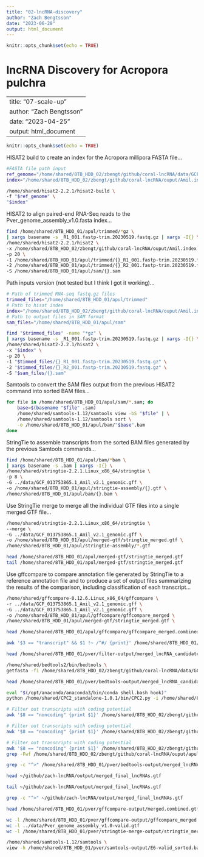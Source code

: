 ```yaml
---
title: "02-lncRNA-discovery"
author: "Zach Bengtsson"
date: "2023-06-28"
output: html_document
---
```


```r
knitr::opts_chunk$set(echo = TRUE)
```

# lncRNA Discovery for Acropora pulchra

---
title: "07-scale-up"
author: "Zach Bengtsson"
date: "2023-04-25"
output: html_document
---

```r
knitr::opts_chunk$set(echo = TRUE)
```

HISAT2 build to create an index for the Acropora millipora FASTA file...

```bash
#FASTA file path input
ref_genome="/home/shared/8TB_HDD_02/zbengt/github/coral-lncRNA/data/GCF_013753865.1_Amil_v2.1_genomic.fna"
index="/home/shared/8TB_HDD_02/zbengt/github/coral-lncRNA/ouput/Amil.index"

/home/shared/hisat2-2.2.1/hisat2-build \
-f "$ref_genome" \
"$index"
```

HISAT2 to align paired-end RNA-Seq reads to the Pver_genome_assembly_v1.0.fasta index...

```bash
find /home/shared/8TB_HDD_01/apul/trimmed/*gz \
| xargs basename -s _R1_001.fastp-trim.20230519.fastq.gz | xargs -I{} \
/home/shared/hisat2-2.2.1/hisat2 \
-x /home/shared/8TB_HDD_02/zbengt/github/coral-lncRNA/ouput/Amil.index \
-p 20 \
-1 /home/shared/8TB_HDD_01/apul/trimmed/{}_R1_001.fastp-trim.20230519.fastq.gz \
-2 /home/shared/8TB_HDD_01/apul/trimmed/{}_R2_001.fastp-trim.20230519.fastq.gz \
-S /home/shared/8TB_HDD_01/apul/sam/{}.sam
```

Path inputs version (not tested but I think I got it working)...
``` bash
# Path of trimmed RNA-seq fastq.gz files
trimmed_files="/home/shared/8TB_HDD_01/apul/trimmed"
# Path to hisat index
index="/home/shared/8TB_HDD_02/zbengt/github/coral-lncRNA/ouput/Amil.index"
# Path to output files in SAM format
sam_files="/home/shared/8TB_HDD_01/apul/sam"

find "$trimmed_files" -name "*gz" \
| xargs basename -s _R1_001.fastp-trim.20230519.fastq.gz | xargs -I{} \
/home/shared/hisat2-2.2.1/hisat2 \
-x "$index" \
-p 20 \
-1 "$timmed_files/{}_R1_001.fastp-trim.20230519.fastq.gz" \
-2 "$timmed_files/{}_R2_001.fastp-trim.20230519.fastq.gz" \
-S "$sam_files/{}.sam"
```

Samtools to convert the SAM files output from the previous HISAT2 command into sorted BAM files...

```bash
for file in /home/shared/8TB_HDD_01/apul/sam/*.sam; do
    base=$(basename "$file" .sam)
    /home/shared/samtools-1.12/samtools view -bS "$file" | \
    /home/shared/samtools-1.12/samtools sort \
    -o /home/shared/8TB_HDD_01/apul/bam/"$base".bam
done
```

StringTie to assemble transcripts from the sorted BAM files generated by the previous Samtools commands...

```bash
find /home/shared/8TB_HDD_01/apul/bam/*bam \
| xargs basename -s .bam | xargs -I{} \
/home/shared/stringtie-2.2.1.Linux_x86_64/stringtie \
-p 8 \
-G ../data/GCF_013753865.1_Amil_v2.1_genomic.gff \
-o /home/shared/8TB_HDD_01/apul/stringtie-assembly/{}.gtf \
/home/shared/8TB_HDD_01/apul/bam/{}.bam \
```

Use StringTie merge to merge all the individual GTF files into a single merged GTF file...

```bash
/home/shared/stringtie-2.2.1.Linux_x86_64/stringtie \
--merge \
-G ../data/GCF_013753865.1_Amil_v2.1_genomic.gff \
-o /home/shared/8TB_HDD_01/apul/merged-gtf/stringtie_merged.gtf \
/home/shared/8TB_HDD_01/apul/stringtie-assembly/*.gtf

```

```bash
head /home/shared/8TB_HDD_01/apul/merged-gtf/stringtie_merged.gtf
tail /home/shared/8TB_HDD_01/apul/merged-gtf/stringtie_merged.gtf
```

Use gffcompare to compare annotation file generated by StringTie to a reference annotation file and to produce a set of output files summarizing the results of the comparison, including classification of each transcript...

```bash
/home/shared/gffcompare-0.12.6.Linux_x86_64/gffcompare \
-r ../data/GCF_013753865.1_Amil_v2.1_genomic.gff \
-G ../data/GCF_013753865.1_Amil_v2.1_genomic.gff \
-o /home/shared/8TB_HDD_01/apul/gffcompare/gffcompare_merged \
/home/shared/8TB_HDD_01/apul/merged-gtf/stringtie_merged.gtf \
```

```bash
head /home/shared/8TB_HDD_01/apul/gffcompare/gffcompare_merged.combined.gtf

```

```bash
awk '$3 == "transcript" && $1 !~ /^#/ {print}' /home/shared/8TB_HDD_01/apul/gffcompare/gffcompare_merged.combined.gtf | grep 'class_code "u"' | awk '$5 - $4 > 199 {print}' > /home/shared/8TB_HDD_01/apul/filter-one/merged_lncRNA_candidates.gtf
```

```bash
head /home/shared/8TB_HDD_01/pver/filter-output/merged_lncRNA_candidates.gtf
```

```bash
/home/shared/bedtools2/bin/bedtools \
getfasta -fi /home/shared/8TB_HDD_02/zbengt/github/coral-lncRNA/data/GCF_013753865.1_Amil_v2.1_genomic.fna -bed /home/shared/8TB_HDD_01/apul/filter-one/merged_lncRNA_candidates.gtf -fo /home/shared/8TB_HDD_01/apul/get-fasta/merged_lncRNA_candidates.fasta -name -split
```

```bash
head /home/shared/8TB_HDD_01/pver/bedtools-output/merged_lncRNA_candidates.fasta
```

```bash
eval "$(/opt/anaconda/anaconda3/bin/conda shell.bash hook)"
python /home/shared/CPC2_standalone-1.0.1/bin/CPC2.py -i /home/shared/8TB_HDD_01/apul/get-fasta/merged_lncRNA_candidates.fasta -o ~/github/coral-lncRNA/output/apul_merged_cpc2_results
```

```bash
# Filter out transcripts with coding potential
awk '$8 == "noncoding" {print $1}' /home/shared/8TB_HDD_02/zbengt/github/coral-lncRNA/output/apul_merged_cpc2_results.txt > /home/shared/8TB_HDD_02/zbengt/github/coral-lncRNA/output/apul_noncoding_transcripts_ids.txt grep -Fwf /home/shared/8TB_HDD_02/zbengt/github/coral-lncRNA/output/apul_noncoding_transcripts_ids.txt /home/shared/8TB_HDD_01/apul/get-fasta/merged_lncRNA_candidates.fasta > /home/shared/8TB_HDD_02/zbengt/github/coral-lncRNA/output/apul_merged_final_lncRNAs.gtf
```

```bash
# Filter out transcripts with coding potential
awk '$8 == "noncoding" {print $1}' /home/shared/8TB_HDD_02/zbengt/github/coral-lncRNA/output/apul_merged_cpc2_results.txt > /home/shared/8TB_HDD_02/zbengt/github/coral-lncRNA/output/apul_noncoding_transcripts_ids.txt; grep -Fwf /home/shared/8TB_HDD_02/zbengt/github/coral-lncRNA/output/apul_noncoding_transcripts_ids.txt /home/shared/8TB_HDD_01/apul/get-fasta/merged_lncRNA_candidates.fasta > /home/shared/8TB_HDD_02/zbengt/github/coral-lncRNA/output/apul_merged_final_lncRNAs.gtf

```
```bash
# Filter out transcripts with coding potential
awk '$8 == "noncoding" {print $1}' /home/shared/8TB_HDD_02/zbengt/github/coral-lncRNA/ouput/apul_merged_cpc2_results.txt > /home/shared/8TB_HDD_02/zbengt/github/coral-lncRNA/ouput/apul_noncoding_transcripts_ids.txt
grep -Fwf /home/shared/8TB_HDD_02/zbengt/github/coral-lncRNA/ouput/apul_noncoding_transcripts_ids.txt /home/shared/8TB_HDD_01/apul/get-fasta/merged_lncRNA_candidates.fasta > /home/shared/8TB_HDD_02/zbengt/github/coral-lncRNA/ouput/apul_merged_final_lncRNAs.gtf
```


```bash
grep -c "^>" /home/shared/8TB_HDD_01/pver/bedtools-output/merged_lncRNA_candidates.fasta
```

```bash
head ~/github/zach-lncRNA/output/merged_final_lncRNAs.gtf

tail ~/github/zach-lncRNA/output/merged_final_lncRNAs.gtf
```

```bash
grep -c "^>" ~/github/zach-lncRNA/output/merged_final_lncRNAs.gtf
```
```bash
head /home/shared/8TB_HDD_01/pver/gffcompare-output/merged.combined.gtf
```
```bash
wc -l /home/shared/8TB_HDD_01/pver/gffcompare-output/gffcompare_merged.annotated.gtf
wc -l ../data/Pver_genome_assembly_v1.0-valid.gtf
wc -l /home/shared/8TB_HDD_01/pver/stringtie-merge-output/stringtie_merged.gtf
```



```bash
/home/shared/samtools-1.12/samtools \
view -h /home/shared/8TB_HDD_01/pver/samtools-output/E6-valid_sorted.bam | grep -wFf ~/github/zach-lncRNA/output/sig_diff_IDs.txt | view -b - > ~/github/zach-lncRNA/output/E6_sig_transcripts.bam
```